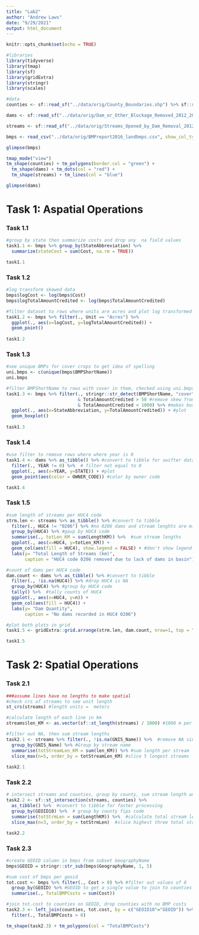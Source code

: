 ```yaml
---
title: "Lab2"
author: "Andrew Laws"
date: "9/29/2021"
output: html_document
---
```


```r
knitr::opts_chunk$set(echo = TRUE)

#libraries
library(tidyverse)
library(tmap)
library(sf)
library(gridExtra)
library(stringr)
library(scales)

#data
counties <- sf::read_sf("../data/orig/County_Boundaries.shp") %>% sf::st_make_valid()

dams <- sf::read_sf("../data/orig/Dam_or_Other_Blockage_Removed_2012_2017.shp") %>% sf::st_make_valid()

streams <- sf::read_sf("../data/orig/Streams_Opened_by_Dam_Removal_2012_2017.shp") %>% sf::st_make_valid()

bmps <- read_csv("../data/orig/BMPreport2016_landbmps.csv", show_col_types = FALSE)
```

```r
glimpse(bmps)

tmap_mode("view")
tm_shape(counties) + tm_polygons(border.col = "green") +
  tm_shape(dams) + tm_dots(col = "red") +
  tm_shape(streams) + tm_lines(col = "blue")

glimpse(dams)
```


# Task 1: Aspatial Operations

### Task 1.1
```r
#group by state then summarize costs and drop any  na field values
task1.1 <- bmps %>% group_by(StateAbbreviation) %>% 
  summarize(stateCost = sum(Cost, na.rm = TRUE))

task1.1
```

### Task 1.2
```r
#log transform skewed data
bmps$logCost <- log(bmps$Cost)
bmps$logTotalAmountCredited <- log(bmps$TotalAmountCredited)

#filter dataset to rows where units are acres and plot log transformed data
task1.2 <- bmps %>% filter(., Unit == "Acres") %>% 
  ggplot(., aes(x=logCost, y=logTotalAmountCredited)) +
  geom_point()
  
task1.2
```

### Task 1.3
```r
#see unique BMPs for cover crops to get idea of spelling
uni.bmps <- c(unique(bmps$BMPShortName))
uni.bmps

#filter BMPShortName to rows with cover in them, checked using uni.bmps
task1.3 <- bmps %>% filter(., stringr::str_detect(BMPShortName, "cover")
                           & TotalAmountCredited > 50 #remove skew from all 0's
                           & TotalAmountCredited < 1000) %>% #makes boxplot more readable
  ggplot(., aes(x=StateAbbreviation, y=TotalAmountCredited)) + #plot
  geom_boxplot()
  
task1.3
```

### Task 1.4

```r
#use filter to remove rows where where year is 0
task1.4 <- dams %>% as_tibble() %>% #convert to tibble for swifter data handling
  filter(., YEAR != 0) %>%  # filter not equal to 0
  ggplot(., aes(x=YEAR, y=STATE)) + #plot
  geom_point(aes(color = OWNER_CODE)) #color by owner code

task1.4
```

### Task 1.5
```r
#sum length of streams per HUC4 code
strm.len <- streams %>% as_tibble() %>% #convert to tibble
  filter(., HUC4 != "0206") %>% #no 0206 dams and stream lenghts are minimal
  group_by(HUC4) %>% #goup by HUC4 code
  summarise(., totLen_KM = sum(LengthKM)) %>%  #sum stream lengths
  ggplot(., aes(x=HUC4, y=totLen_KM)) +
  geom_col(aes(fill = HUC4), show.legend = FALSE) + #don't show legend as legend from dam plot will suffice
  labs(y= "Total Length of Streams (km)",
       caption = "HUC4 code 0206 removed due to lack of dams in basin")

#count of dams per HUC4 code
dam.count <- dams %>% as_tibble() %>% #convert to tibble
  filter(., !is.na(HUC4)) %>% #drop HUC4 is NA
  group_by(HUC4) %>% #group by HUC4 code
  tally() %>%  #tally counts of HUC4
  ggplot(., aes(x=HUC4, y=n)) +
  geom_col(aes(fill = HUC4)) +
  labs(y= "Dam Quantity",
       caption = "No dams recorded in HUC4 0206")

#plot both plots in grid
task1.5 <- gridExtra::grid.arrange(strm.len, dam.count, nrow=1, top = "Correlation between stream length released and number of removed dams")

task1.5
```

# Task 2: Spatial Operations

### Task 2.1
```r
###assume lines have no lengths to make spatial
#check crs of streams to see unit length
st_crs(streams) #length units =  meters

#calculate length of each line in km
streams$len_KM <- as.vector(sf::st_length(streams) / 1000) #1000 m per km

#filter out NA, then sum stream lengths
task2.1 <- streams %>% filter(., !is.na(GNIS_Name)) %>%  #remove NA since we don't know what stream they are from
  group_by(GNIS_Name) %>% #Group by stream name
  summarise(totStreamLen_KM = sum(len_KM)) %>% #sum length per stream
  slice_max(n=5, order_by = totStreamLen_KM) #slice 5 longest streams
  
task2.1
```

### Task 2.2
```r
# intersect streams and counties, group by county, sum stream length and slice
task2.2 <- sf::st_intersection(streams, counties) %>% 
  as_tibble() %>%  #convert to tibble for faster processing
  group_by(GEOID10) %>%  # group by county fips code
  summarise(totStrmLen = sum(LengthKM)) %>%  #calculate total stream length per county
  slice_max(n=3, order_by = totStrmLen)  #slice highest three total stream length

task2.2
```

### Task 2.3
```r
#create GEOID column in bmps from subset GeographyName
bmps$GEOID = stringr::str_sub(bmps$GeographyName, 1, 5)

#sum cost of bmps per geoid
tot.cost <- bmps %>% filter(., Cost > 0) %>% #filter out values of 0
  group_by(GEOID) %>% #GEOID to get a single value to join to counties later
  summarise(., TotalBMPCosts = sum(Cost))

#join tot.cost to counties on GEOID, drop counties with no BMP costs
task2.3 <- left_join(counties, tot.cost, by = c("GEOID10"="GEOID")) %>% 
  filter(., TotalBMPCosts > 0)

tm_shape(task2.3) + tm_polygons(col = "TotalBMPCosts")
```

